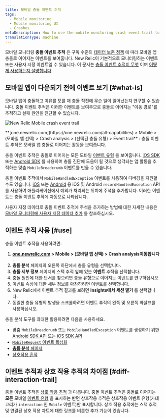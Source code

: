 ```yaml
---
title: 모바일 충돌 이벤트 추적
tags:
  - Mobile monitoring
  - Mobile monitoring UI
  - Crashes
metaDescription: How to use the mobile monitoring crash event trail to find the reasons for a mobile app crash.
translationType: machine
---
```



모바일 모니터링 **충돌 이벤트 추적** 은 구독 수준의 [데이터 보존 정책](/docs/accounts-partnerships/accounts/account-billing-usage/data-retention) 에 따라 모바일 앱 충돌로 이어지는 이벤트를 보여줍니다. New Relic이 기본적으로 모니터링하는 이벤트 또는 사용자 지정 이벤트일 수 있습니다. 이 문서는 [충돌 이벤트 추적이 무엇](#what-is) 이며 [어떻게 사용하는지 설명합니다](#use) .

## 모바일 앱이 다운되기 전에 이벤트 보기 [#what-is]

모바일 앱이 충돌하고 이유를 모를 때 충돌 직전에 무슨 일이 일어났는지 연구할 수 있습니다. 충돌 이벤트 추적은 이러한 이벤트를 보여주므로 충돌로 이어지는 "이동 경로"를 추적하고 실패 원인을 진단할 수 있습니다.

<img
  title="Android-Insights-event-trail.jpg"
  alt="New Relic Mobile crash event trail "
  src={newRelicMobileCrashEventTrail}
/>

<figcaption>
  **[one.newrelic.com](https://one.newrelic.com/all-capabilities) > Mobile > (모바일 앱 선택) > Crash analysis > (선택된 충돌 유형) > Event trail** : 충돌 이벤트 추적은 모바일 앱 충돌로 이어지는 활동을 보여줍니다.
</figcaption>

충돌 이벤트 추적은 충돌로 이어지는 모든 모바일 [이벤트 유형](/docs/insights/explore-add-data/custom-events/insert-query-custom-mobile-app-events-attributes#event-definition) 을 보여줍니다. [iOS SDK](/docs/mobile-monitoring/new-relic-mobile-ios/install-configure/work-ios-sdk-api) 또는 [Android SDK](/docs/mobile-monitoring/new-relic-mobile-android/android-sdk-api/recordbreadcrumb) 를 사용하여 충돌 진단에 도움이 될 것으로 생각되는 앱 활동을 추적하는 맞춤 `MobileBreadcrumb` 이벤트를 만들 수 있습니다.

충돌 이벤트 추적에서 `MobileHandledException` 이벤트를 사용하여 디버깅을 지원할 수도 있습니다. [iOS](/docs/mobile-monitoring/new-relic-mobile-ios/ios-sdk-api/recordhandledexception-ios-sdk-api) 또는 [Android](/docs/mobile-monitoring/new-relic-mobile-android/android-sdk-api/recordhandledexception) 용 iOS 및 Android `recordHandledException` API를 사용하여 애플리케이션에서 예외가 처리되는 위치에 주석을 추가합니다. 이러한 이벤트는 충돌 이벤트 추적에 자동으로 나타납니다.

사용자 지정 데이터로 충돌 이벤트 추적에 주석을 추가하는 방법에 대한 자세한 내용은 [모바일 모니터링에 사용자 지정 데이터 추가](/docs/mobile-monitoring/new-relic-mobile/maintenance/add-custom-data-new-relic-mobile) 를 참조하십시오.

## 이벤트 추적 사용 [#use]

충돌 이벤트 추적을 사용하려면:

1. **[one.newrelic.com](https://one.newrelic.com/all-capabilities) > Mobile > (모바일 앱 선택) > Crash analysis이동합니다** .
2. **충돌 분석** 페이지의 오른쪽 하단에서 충돌 유형을 선택합니다.
3. **충돌 세부 정보** 페이지의 스택 추적 옆에 있는 **이벤트** 추적을 선택합니다.
4. 충돌 원인에 대한 단서를 찾으려면 충돌 유형으로 이어지는 이벤트를 연구하십시오.
5. 이벤트 속성에 대한 세부 정보를 확장하려면 이벤트를 선택합니다.
6. New Relic에서 이벤트 추적 결과를 보려면 **Insights에서 세션 열기** 를 선택합니다.
7. 동일한 충돌 유형의 발생을 스크롤하려면 이벤트 추적의 왼쪽 및 오른쪽 화살표를 사용하십시오.

충돌 분석 도구를 최대한 활용하려면 다음을 사용하세요.

* 맞춤 `MobileBreadcrumb` 또는 `MobileHandledException` 이벤트를 생성하기 위한 [Android SDK API](/docs/mobile-monitoring/new-relic-mobile-android/android-sdk-api/recordbreadcrumb) 또는 [iOS SDK API](/docs/mobile-monitoring/new-relic-mobile-ios/ios-sdk-api/record-breadcrumb)
* [`MobileRequest` 이벤트 활성화](/docs/mobile-monitoring/mobile-monitoring-ui/network-pages/analyze-network-requests-using-mobilerequest-event-data)
* [**충돌 분석** 페이지](/docs/mobile-monitoring/mobile-monitoring-ui/crashes/crash-analysis-group-filter-your-crashes)
* [상호작용 흔적](/docs/mobile-monitoring/mobile-monitoring-ui/crashes/investigate-mobile-app-crash-report#interaction-trail)

## 이벤트 추적과 상호 작용 추적의 차이점 [#diff-interaction-trail]

충돌 이벤트 추적은 [상호 작용 추적](/docs/mobile-monitoring/mobile-monitoring-ui/crashes/investigate-mobile-app-crash-report#interaction-trail) 과 다릅니다. 충돌 이벤트 추적은 충돌로 이어지는 **모든** 모바일 [이벤트 유형](/docs/insights/explore-add-data/custom-events/insert-query-custom-mobile-app-events-attributes#event-definition) 을 표시하는 반면 상호작용 추적은 상호작용 이벤트 유형(카테고리가 `interaction` 인 `Mobile` 이벤트)만 표시합니다. 상호 작용 추적에는 스택 추적 및 연결된 상호 작용 차트에 대한 링크를 비롯한 추가 기능이 있습니다.